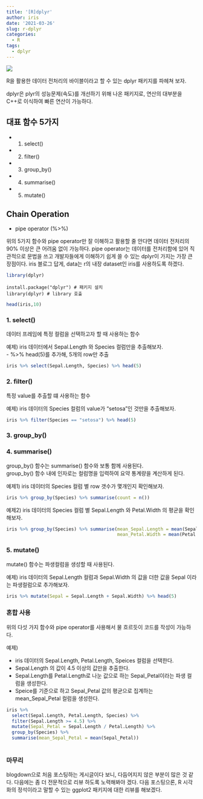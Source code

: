 ```yaml
---
title: '[R]dplyr'
author: iris
date: '2021-03-26'
slug: r-dplyr
categories:
  - R
tags: 
  - dplyr
---
```



![](/images/image_file/r_dplyr/image_dplyr.png)

<!-- ![](/images/image_file/r_dplyr/image_dplyr.png){#id .class width='100%'} -->



R을 활용한 데이터 전처리의 바이블이라고 할 수 있는 dplyr 패키지를 파헤쳐 보자.  


dplyr은 plyr의 성능문제(속도)를 개선하기 위해 나온 패키지로, 연산의 대부분을 C++로 이식하여 빠른 연산이 가능하다. 



## 대표 함수 5가지
  + 1. select()
  + 2. filter()
  + 3. group_by()
  + 4. summarise()
  + 5. mutate()

## Chain Operation
  + pipe operator (%>%)


위의 5가지 함수와 pipe operator만 잘 이해하고 활용할 줄 안다면 데이터 전처리의 90% 이상은 큰 어려움 없이 가능하다. pipe operator는 데이터를 전처리함에 있어 직관적으로 문법을 쓰고 개발자들에게 이해하기 쉽게 쓸 수 있는 dplyr이 가지는 가장 큰 장점이다.
iris 블로그 답게, data는 r의 내장 dataset인 iris를 사용하도록 하겠다.

```r
library(dplyr)
```

~~~
install.package("dplyr") # 패키지 설치
library(dplyr) # library 호출
~~~


```r
head(iris,10)
```



### 1. select()

데이터 프레임에 특정 컬럼을 선택하고자 할 때 사용하는 함수

예제) iris 데이터에서 Sepal.Length 와 Species 컬럼만을 추출해보자.  
- %>% head(5)를 추가해, 5개의 row만 추출

```r
iris %>% select(Sepal.Length, Species) %>% head(5) 

```


### 2. filter()

특정 value를 추출할 떄 사용하는 함수  

예제) iris 데이터의 Species 컬럼의 value가 "setosa"인 것만을 추출해보자.

```r
iris %>% filter(Species == "setosa") %>% head(5)
```


### 3. group_by()
### 4. summarise()

group_by() 함수는 summarise() 함수와 보통 함께 사용된다.  
group_by() 함수 내에 인자로는 컬럼명을 입력하여 요약 통계량을 계산하게 된다.  

예제1) iris 데이터의 Species 컬럼 별 row 갯수가 몇개인지 확인해보자.

```r
iris %>% group_by(Species) %>% summarise(count = n())
```


예제2) iris 데이터의 Species 컬럼 별 Sepal.Length 와 Petal.Width 의 평균을 확인해보자.

```r
iris %>% group_by(Species) %>% summarise(mean_Sepal.Length = mean(Sepal.Length),
                                         mean_Petal.Width = mean(Petal.Width))
```



### 5. mutate()

mutate() 함수는 파생컬럼을 생성할 때 사용된다. 

예제) iris 데이터의 Sepal.Length 컬럼과 Sepal.Width 의 값을 더한 값을 Sepal 이라는 파생컬럼으로 추가해보자.

```r
iris %>% mutate(Sepal = Sepal.Length + Sepal.Width) %>% head(5)
```


### 혼합 사용

위의 다섯 가지 함수와 pipe operator를 사용해서 물 흐르듯이 코드를 작성이 가능하다.  

예제) 

  + iris 데이터의 Sepal.Length, Petal.Length, Speices 컬럼을 선택한다.
  + Sepal.Length 의 값이 4.5 이상의 값만을 추출한다.
  + Sepal.Length를 Petal.Length로 나눈 값으로 하는 Sepal_Petal이라는 파생 컬럼을 생성한다.
  + Speice를 기준으로 하고 Sepal_Petal 값의 평균으로 집계하는 mean_Sepal_Petal 컬럼을 생성한다.

```r
iris %>%
  select(Sepal.Length, Petal.Length, Species) %>% 
  filter(Sepal.Length >= 4.5) %>% 
  mutate(Sepal_Petal = Sepal.Length / Petal.Length) %>% 
  group_by(Species) %>% 
  summarise(mean_Sepal_Petal = mean(Sepal_Petal))
  
```


### 마무리

blogdown으로 처음 포스팅하는 게시글이다 보니, 다듬어지지 않은 부분이 많은 것 같다.
다음에는 좀 더 전문적으로 리뷰 하도록 노력해봐야 겠다. 다음 포스팅으론, R 시각화의 정석이라고 말할 수 있는
ggplot2 패키지에 대한 리뷰를 해보겠다.





